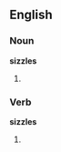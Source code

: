 ==English==
===Noun===
'''sizzles'''
# {{plural of|[[sizzle]]}}

===Verb===
'''sizzles'''
# {{third-person singular of|[[sizzle]]}}